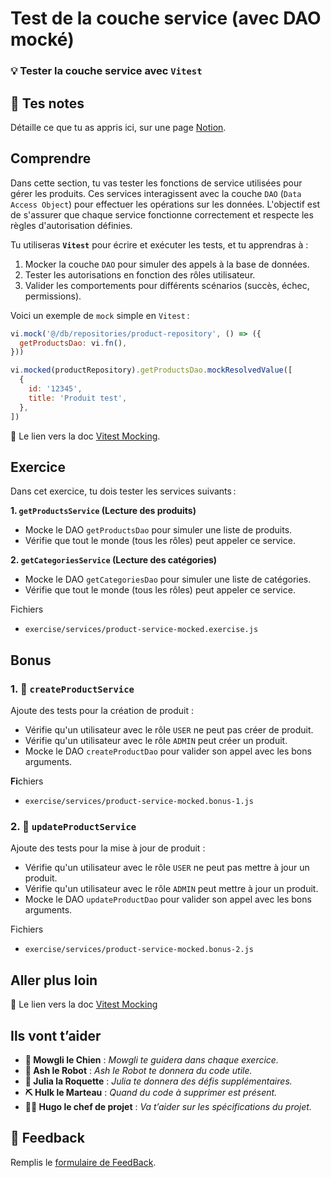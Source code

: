 # Test de la couche service (avec DAO mocké)

### 💡 Tester la couche service avec `Vitest`

## 📝 Tes notes

Détaille ce que tu as appris ici, sur une page [Notion](https://go.mikecodeur.com/course-notes-template).

## Comprendre

Dans cette section, tu vas tester les fonctions de service utilisées pour gérer les produits. Ces services interagissent avec la couche `DAO` (`Data Access Object`) pour effectuer les opérations sur les données. L'objectif est de s'assurer que chaque service fonctionne correctement et respecte les règles d'autorisation définies.

Tu utiliseras **`Vitest`** pour écrire et exécuter les tests, et tu apprendras à :

1. Mocker la couche `DAO` pour simuler des appels à la base de données.
2. Tester les autorisations en fonction des rôles utilisateur.
3. Valider les comportements pour différents scénarios (succès, échec, permissions).

Voici un exemple de `mock` simple en `Vitest` :

```jsx
vi.mock('@/db/repositories/product-repository', () => ({
  getProductsDao: vi.fn(),
}))

vi.mocked(productRepository).getProductsDao.mockResolvedValue([
  {
    id: '12345',
    title: 'Produit test',
  },
])
```

📑 Le lien vers la doc [Vitest Mocking](https://vitest.dev/guide/mocking.html#mocking).

## Exercice

Dans cet exercice, tu dois tester les services suivants :

**1. `getProductsService` (Lecture des produits)**

- Mocke le DAO `getProductsDao` pour simuler une liste de produits.
- Vérifie que tout le monde (tous les rôles) peut appeler ce service.

**2. `getCategoriesService` (Lecture des catégories)**

- Mocke le DAO `getCategoriesDao` pour simuler une liste de catégories.
- Vérifie que tout le monde (tous les rôles) peut appeler ce service.

Fichiers

- `exercise/services/product-service-mocked.exercise.js`

## Bonus

### 1. 🚀 **`createProductService`**

Ajoute des tests pour la création de produit :

- Vérifie qu'un utilisateur avec le rôle `USER` ne peut pas créer de produit.
- Vérifie qu'un utilisateur avec le rôle `ADMIN` peut créer un produit.
- Mocke le DAO `createProductDao` pour valider son appel avec les bons arguments.

**Fi**chiers

- `exercise/services/product-service-mocked.bonus-1.js`

### 2. 🚀 **`updateProductService`**

Ajoute des tests pour la mise à jour de produit :

- Vérifie qu'un utilisateur avec le rôle `USER` ne peut pas mettre à jour un produit.
- Vérifie qu'un utilisateur avec le rôle `ADMIN` peut mettre à jour un produit.
- Mocke le DAO `updateProductDao` pour valider son appel avec les bons arguments.

Fichiers

- `exercise/services/product-service-mocked.bonus-2.js`

## Aller plus loin

📑 Le lien vers la doc [Vitest Mocking](https://vitest.dev/guide/mocking.html#mocking)

## Ils vont t’aider

- **🐶 Mowgli le Chien** : _Mowgli te guidera dans chaque exercice._
- **🤖 Ash le Robot** : _Ash le Robot te donnera du code utile._
- **🚀 Julia la Roquette** : _Julia te donnera des défis supplémentaires._
- **⛏️ Hulk le Marteau** : _Quand du code à supprimer est présent._
- **👨‍✈️ Hugo le chef de projet** : _Va t’aider sur les spécifications du projet._

## 🐜 Feedback

Remplis le [formulaire de FeedBack](https://go.mikecodeur.com/cours-next-avis?entry.1912869708=Next%20Mastery&entry.1430994900=8.Next%20Testing&entry.533578441=05%20Test%20service%20DAO).

